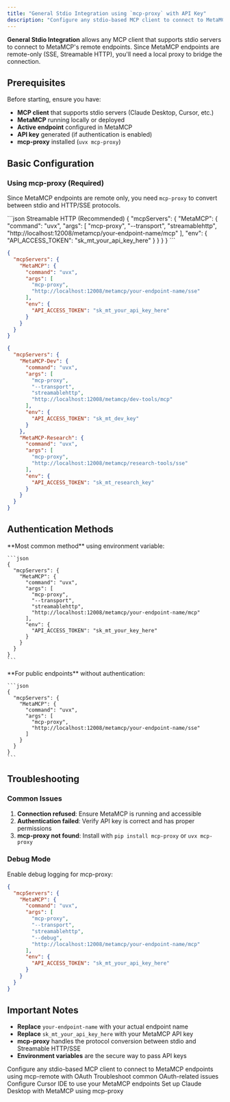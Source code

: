 ```yaml
---
title: "General Stdio Integration using `mcp-proxy` with API Key"
description: "Configure any stdio-based MCP client to connect to MetaMCP endpoints using mcp-proxy"
---
```


**General Stdio Integration** allows any MCP client that supports stdio servers to connect to MetaMCP's remote endpoints. Since MetaMCP endpoints are remote-only (SSE, Streamable HTTP), you'll need a local proxy to bridge the connection.

## Prerequisites

Before starting, ensure you have:

- **MCP client** that supports stdio servers (Claude Desktop, Cursor, etc.)
- **MetaMCP** running locally or deployed
- **Active endpoint** configured in MetaMCP
- **API key** generated (if authentication is enabled)
- **mcp-proxy** installed (`uvx mcp-proxy`)

## Basic Configuration

### Using mcp-proxy (Required)

Since MetaMCP endpoints are remote only, you need `mcp-proxy` to convert between stdio and HTTP/SSE protocols.

<CodeGroup>
```json Streamable HTTP (Recommended)
{
  "mcpServers": {
    "MetaMCP": {
      "command": "uvx",
      "args": [
        "mcp-proxy",
        "--transport",
        "streamablehttp",
        "http://localhost:12008/metamcp/your-endpoint-name/mcp"
      ],
      "env": {
        "API_ACCESS_TOKEN": "sk_mt_your_api_key_here"
      }
    }
  }
}
```

```json SSE (Alternative)
{
  "mcpServers": {
    "MetaMCP": {
      "command": "uvx",
      "args": [
        "mcp-proxy",
        "http://localhost:12008/metamcp/your-endpoint-name/sse"
      ],
      "env": {
        "API_ACCESS_TOKEN": "sk_mt_your_api_key_here"
      }
    }
  }
}
```

```json Multiple Endpoints
{
  "mcpServers": {
    "MetaMCP-Dev": {
      "command": "uvx",
      "args": [
        "mcp-proxy",
        "--transport",
        "streamablehttp",
        "http://localhost:12008/metamcp/dev-tools/mcp"
      ],
      "env": {
        "API_ACCESS_TOKEN": "sk_mt_dev_key"
      }
    },
    "MetaMCP-Research": {
      "command": "uvx",
      "args": [
        "mcp-proxy",
        "http://localhost:12008/metamcp/research-tools/sse"
      ],
      "env": {
        "API_ACCESS_TOKEN": "sk_mt_research_key"
      }
    }
  }
}
```
</CodeGroup>

## Authentication Methods

<AccordionGroup>
  <Accordion icon="key" title="API Key Authentication">
    **Most common method** using environment variable:
    
    ```json
    {
      "mcpServers": {
        "MetaMCP": {
          "command": "uvx",
          "args": [
            "mcp-proxy",
            "--transport",
            "streamablehttp",
            "http://localhost:12008/metamcp/your-endpoint-name/mcp"
          ],
          "env": {
            "API_ACCESS_TOKEN": "sk_mt_your_key_here"
          }
        }
      }
    }
    ```
  </Accordion>

  <Accordion icon="shield-minus" title="No Authentication">
    **For public endpoints** without authentication:
    
    ```json
    {
      "mcpServers": {
        "MetaMCP": {
          "command": "uvx",
          "args": [
            "mcp-proxy",
            "http://localhost:12008/metamcp/your-endpoint-name/sse"
          ]
        }
      }
    }
    ```
  </Accordion>
</AccordionGroup>

## Troubleshooting

### Common Issues

1. **Connection refused**: Ensure MetaMCP is running and accessible
2. **Authentication failed**: Verify API key is correct and has proper permissions
3. **mcp-proxy not found**: Install with `pip install mcp-proxy` or `uvx mcp-proxy`

### Debug Mode

Enable debug logging for mcp-proxy:

```json
{
  "mcpServers": {
    "MetaMCP": {
      "command": "uvx",
      "args": [
        "mcp-proxy",
        "--transport",
        "streamablehttp",
        "--debug",
        "http://localhost:12008/metamcp/your-endpoint-name/mcp"
      ],
      "env": {
        "API_ACCESS_TOKEN": "sk_mt_your_api_key_here"
      }
    }
  }
}
```

## Important Notes

- **Replace** `your-endpoint-name` with your actual endpoint name
- **Replace** `sk_mt_your_api_key_here` with your MetaMCP API key
- **mcp-proxy** handles the protocol conversion between stdio and Streamable HTTP/SSE
- **Environment variables** are the secure way to pass API keys

<CardGroup cols={2}>
  <Card title="General Stdio Integration using `mcp-remote` with OAuth` with API Key" icon="globe" href="/en/integrations/general-stdio-with-oauth">
    Configure any stdio-based MCP client to connect to MetaMCP endpoints using mcp-remote with OAuth
  </Card>

  <Card title="MCP OAuth Troubleshooting" icon="lock" href="/en/troubleshooting/oauth-troubleshooting">
    Troubleshoot common OAuth-related issues
  </Card>
  
  <Card title="Connect to Cursor" icon="mouse-pointer-2" href="/en/integrations/cursor">
    Configure Cursor IDE to use your MetaMCP endpoints
  </Card>
  
  <Card title="Connect to Claude Desktop" icon="monitor-dot" href="/en/integrations/claude-desktop">
    Set up Claude Desktop with MetaMCP using mcp-proxy
  </Card>
</CardGroup>